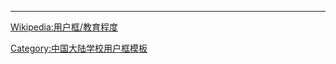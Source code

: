 {{Userbox
  |border-c = #AAAA00
  |border-s = 1
  |id-c     = #fff
  |id-s     = 10
  |id-fc    = #000
  |info-c   = #3896ff
  |info-s   = 10
  |info-fc  = #fff
  |id       = 同济<br>医科
  |info     = 这个用户是<span class="org">'''[[华中科技大学同济医学院]]（原[[同济医科大学]]）'''</span>的校友、学生或老师。
}}<noinclude>
<div style="clear:both">
----
[[Wikipedia:用户框/教育程度]]</div>
{{UF-hcard-part}}
[[Category:中国大陆学校用户框模板]]
</noinclude>